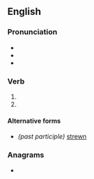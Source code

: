 ==English==

===Pronunciation===
* {{IPA|/stɹuːd/|lang=en}}
* {{audio|en-us-strewed.ogg|Audio (US)|lang=en}}
* {{audio|en-uk-Strewed.ogg|Audio (UK)|lang=en}}

===Verb===
{{head|en|verb form}}

# {{en-simple past of|strew}}
# {{past participle of|strew|lang=en}}

====Alternative forms====
* ''(past participle)'' [[strewn]]

===Anagrams===
* {{anagrams|en|dewrets|drewest|wrested}}